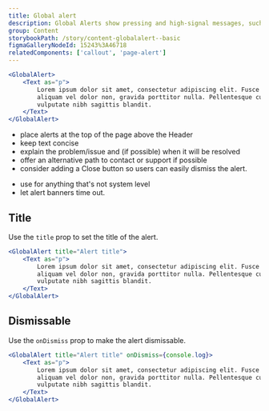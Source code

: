 ```yaml
---
title: Global alert
description: Global Alerts show pressing and high-signal messages, such as system alerts.
group: Content
storybookPath: /story/content-globalalert--basic
figmaGalleryNodeId: 15243%3A46718
relatedComponents: ['callout', 'page-alert']
---
```


```jsx live
<GlobalAlert>
	<Text as="p">
		Lorem ipsum dolor sit amet, consectetur adipiscing elit. Fusce massa nibh,
		aliquam vel dolor non, gravida porttitor nulla. Pellentesque cursus orci
		vulputate nibh sagittis blandit.
	</Text>
</GlobalAlert>
```

<DoHeading />

- place alerts at the top of the page above the Header
- keep text concise
- explain the problem/issue and (if possible) when it will be resolved
- offer an alternative path to contact or support if possible
- consider adding a Close button so users can easily dismiss the alert.

<DontHeading />

- use for anything that's not system level
- let alert banners time out.

## Title

Use the `title` prop to set the title of the alert.

```jsx live
<GlobalAlert title="Alert title">
	<Text as="p">
		Lorem ipsum dolor sit amet, consectetur adipiscing elit. Fusce massa nibh,
		aliquam vel dolor non, gravida porttitor nulla. Pellentesque cursus orci
		vulputate nibh sagittis blandit.
	</Text>
</GlobalAlert>
```

## Dismissable

Use the `onDismiss` prop to make the alert dismissable.

```jsx live
<GlobalAlert title="Alert title" onDismiss={console.log}>
	<Text as="p">
		Lorem ipsum dolor sit amet, consectetur adipiscing elit. Fusce massa nibh,
		aliquam vel dolor non, gravida porttitor nulla. Pellentesque cursus orci
		vulputate nibh sagittis blandit.
	</Text>
</GlobalAlert>
```
